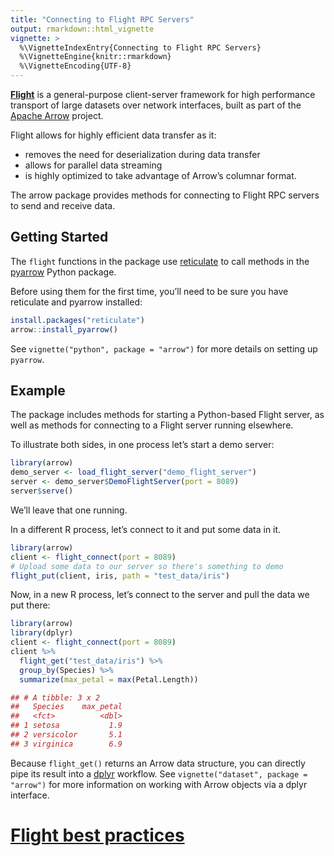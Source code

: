 ```yaml
---
title: "Connecting to Flight RPC Servers"
output: rmarkdown::html_vignette
vignette: >
  %\VignetteIndexEntry{Connecting to Flight RPC Servers}
  %\VignetteEngine{knitr::rmarkdown}
  %\VignetteEncoding{UTF-8}
---
```


[**Flight**](https://arrow.apache.org/blog/2019/10/13/introducing-arrow-flight/)
is a general-purpose client-server framework for high performance
transport of large datasets over network interfaces, built as part of the
[Apache Arrow](https://arrow.apache.org) project.

Flight allows for highly efficient data transfer as it:

* removes the need for deserialization during data transfer
* allows for parallel data streaming
* is highly optimized to take advantage of Arrow's columnar format.

The arrow package provides methods for connecting to Flight RPC servers
to send and receive data.

## Getting Started

The `flight` functions in the package use [reticulate](https://rstudio.github.io/reticulate/) to call methods in the
[pyarrow](https://arrow.apache.org/docs/python/api/flight.html) Python package.

Before using them for the first time,
you'll need to be sure you have reticulate and pyarrow installed:

```r
install.packages("reticulate")
arrow::install_pyarrow()
```

See `vignette("python", package = "arrow")` for more details on setting up
`pyarrow`.

## Example

The package includes methods for starting a Python-based Flight server, as well
as methods for connecting to a Flight server running elsewhere.

To illustrate both sides, in one process let's start a demo server:

```r
library(arrow)
demo_server <- load_flight_server("demo_flight_server")
server <- demo_server$DemoFlightServer(port = 8089)
server$serve()
```

We'll leave that one running.

In a different R process, let's connect to it and put some data in it.

```r
library(arrow)
client <- flight_connect(port = 8089)
# Upload some data to our server so there's something to demo
flight_put(client, iris, path = "test_data/iris")
```

Now, in a new R process, let's connect to the server and pull the data we
put there:

```r
library(arrow)
library(dplyr)
client <- flight_connect(port = 8089)
client %>%
  flight_get("test_data/iris") %>%
  group_by(Species) %>%
  summarize(max_petal = max(Petal.Length))

## # A tibble: 3 x 2
##   Species    max_petal
##   <fct>          <dbl>
## 1 setosa           1.9
## 2 versicolor       5.1
## 3 virginica        6.9
```

Because `flight_get()` returns an Arrow data structure, you can directly pipe
its result into a [dplyr](https://dplyr.tidyverse.org/) workflow.
See `vignette("dataset", package = "arrow")` for more information on working with Arrow objects via a dplyr interface.

# [Flight best practices](../cpp/flight.html#best-practices)
